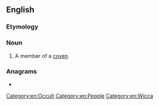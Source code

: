 ==English==

===Etymology===
{{suffix|en|coven|er}}

===Noun===
{{en-noun}}

# A member of a [[coven]].

===Anagrams===
* {{anagrams|en|Cervone}}

[[Category:en:Occult]]
[[Category:en:People]]
[[Category:en:Wicca]]